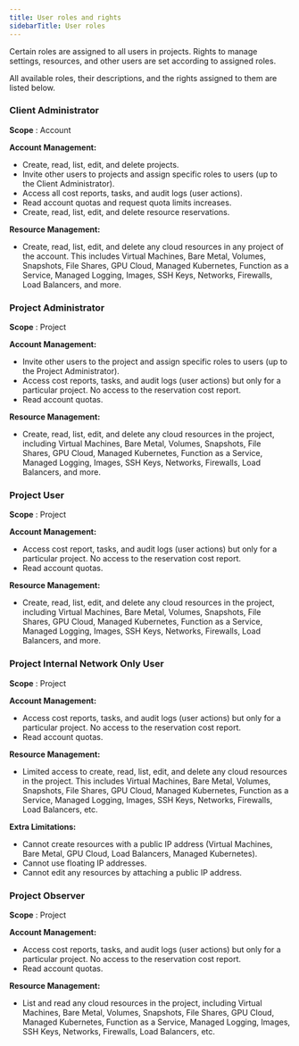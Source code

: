 ---
title: User roles and rights
sidebarTitle: User roles
---

Certain roles are assigned to all users in projects. Rights to manage settings, resources, and other users are set according to assigned roles. 

All available roles, their descriptions, and the rights assigned to them are listed below.

### Client Administrator

**Scope** : Account

**Account Management:**

  * Create, read, list, edit, and delete projects.
  * Invite other users to projects and assign specific roles to users (up to the Client Administrator).
  * Access all cost reports, tasks, and audit logs (user actions).
  * Read account quotas and request quota limits increases.
  * Create, read, list, edit, and delete resource reservations.



**Resource Management:**

  * Create, read, list, edit, and delete any cloud resources in any project of the account. This includes Virtual Machines, Bare Metal, Volumes, Snapshots, File Shares, GPU Cloud, Managed Kubernetes, Function as a Service, Managed Logging, Images, SSH Keys, Networks, Firewalls, Load Balancers, and more.



### Project Administrator

**Scope** : Project

**Account Management:**

  * Invite other users to the project and assign specific roles to users (up to the Project Administrator).
  * Access cost reports, tasks, and audit logs (user actions) but only for a particular project. No access to the reservation cost report.
  * Read account quotas.



**Resource Management:**

  * Create, read, list, edit, and delete any cloud resources in the project, including Virtual Machines, Bare Metal, Volumes, Snapshots, File Shares, GPU Cloud, Managed Kubernetes, Function as a Service, Managed Logging, Images, SSH Keys, Networks, Firewalls, Load Balancers, and more.



### Project User

**Scope** : Project

**Account Management:**

  * Access cost report, tasks, and audit logs (user actions) but only for a particular project. No access to the reservation cost report.
  * Read account quotas.



**Resource Management:**

  * Create, read, list, edit, and delete any cloud resources in the project, including Virtual Machines, Bare Metal, Volumes, Snapshots, File Shares, GPU Cloud, Managed Kubernetes, Function as a Service, Managed Logging, Images, SSH Keys, Networks, Firewalls, Load Balancers, and more.



### Project Internal Network Only User

**Scope** : Project

**Account Management:**

  * Access cost reports, tasks, and audit logs (user actions) but only for a particular project. No access to the reservation cost report.
  * Read account quotas.



**Resource Management:**

  * Limited access to create, read, list, edit, and delete any cloud resources in the project. This includes Virtual Machines, Bare Metal, Volumes, Snapshots, File Shares, GPU Cloud, Managed Kubernetes, Function as a Service, Managed Logging, Images, SSH Keys, Networks, Firewalls, Load Balancers, etc.



**Extra Limitations:**

  * Cannot create resources with a public IP address (Virtual Machines, Bare Metal, GPU Cloud, Load Balancers, Managed Kubernetes).
  * Cannot use floating IP addresses.
  * Cannot edit any resources by attaching a public IP address.



### Project Observer

**Scope** : Project

**Account Management:**

  * Access cost reports, tasks, and audit logs (user actions) but only for a particular project. No access to the reservation cost report.
  * Read account quotas.



**Resource Management:**

  * List and read any cloud resources in the project, including Virtual Machines, Bare Metal, Volumes, Snapshots, File Shares, GPU Cloud, Managed Kubernetes, Function as a Service, Managed Logging, Images, SSH Keys, Networks, Firewalls, Load Balancers, etc.